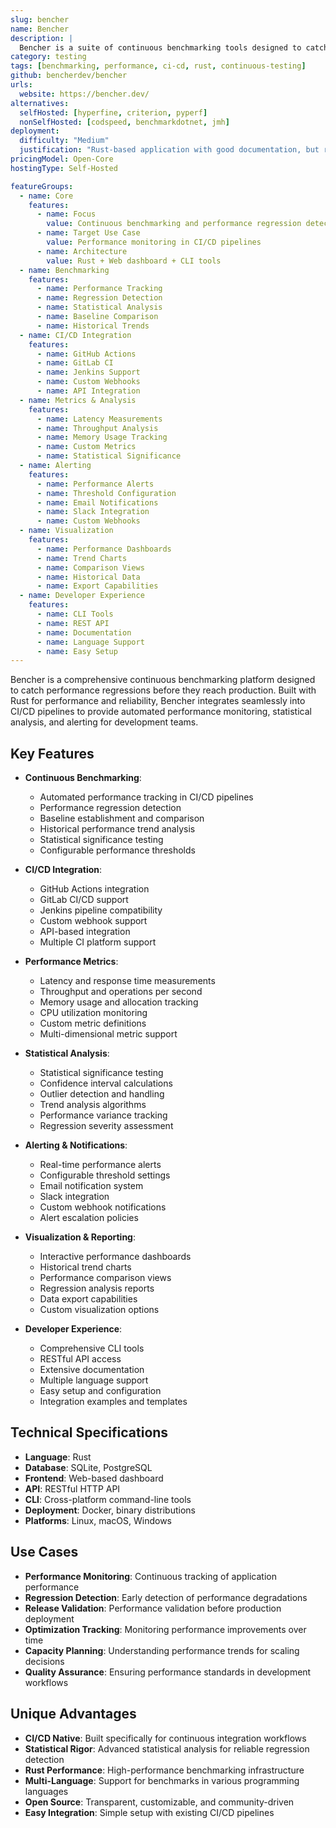 ```yaml
---
slug: bencher
name: Bencher
description: |
  Bencher is a suite of continuous benchmarking tools designed to catch performance regressions in CI. It provides comprehensive performance tracking, statistical analysis, and alerting to ensure your code maintains optimal performance across development cycles.
category: testing
tags: [benchmarking, performance, ci-cd, rust, continuous-testing]
github: bencherdev/bencher
urls:
  website: https://bencher.dev/
alternatives:
  selfHosted: [hyperfine, criterion, pyperf]
  nonSelfHosted: [codspeed, benchmarkdotnet, jmh]
deployment:
  difficulty: "Medium"
  justification: "Rust-based application with good documentation, but requires understanding of benchmarking concepts and CI/CD integration setup."
pricingModel: Open-Core
hostingType: Self-Hosted

featureGroups:
  - name: Core
    features:
      - name: Focus
        value: Continuous benchmarking and performance regression detection
      - name: Target Use Case
        value: Performance monitoring in CI/CD pipelines
      - name: Architecture
        value: Rust + Web dashboard + CLI tools
  - name: Benchmarking
    features:
      - name: Performance Tracking
      - name: Regression Detection
      - name: Statistical Analysis
      - name: Baseline Comparison
      - name: Historical Trends
  - name: CI/CD Integration
    features:
      - name: GitHub Actions
      - name: GitLab CI
      - name: Jenkins Support
      - name: Custom Webhooks
      - name: API Integration
  - name: Metrics & Analysis
    features:
      - name: Latency Measurements
      - name: Throughput Analysis
      - name: Memory Usage Tracking
      - name: Custom Metrics
      - name: Statistical Significance
  - name: Alerting
    features:
      - name: Performance Alerts
      - name: Threshold Configuration
      - name: Email Notifications
      - name: Slack Integration
      - name: Custom Webhooks
  - name: Visualization
    features:
      - name: Performance Dashboards
      - name: Trend Charts
      - name: Comparison Views
      - name: Historical Data
      - name: Export Capabilities
  - name: Developer Experience
    features:
      - name: CLI Tools
      - name: REST API
      - name: Documentation
      - name: Language Support
      - name: Easy Setup
---
```


Bencher is a comprehensive continuous benchmarking platform designed to catch performance regressions before they reach production. Built with Rust for performance and reliability, Bencher integrates seamlessly into CI/CD pipelines to provide automated performance monitoring, statistical analysis, and alerting for development teams.

## Key Features

- **Continuous Benchmarking**:

  - Automated performance tracking in CI/CD pipelines
  - Performance regression detection
  - Baseline establishment and comparison
  - Historical performance trend analysis
  - Statistical significance testing
  - Configurable performance thresholds

- **CI/CD Integration**:

  - GitHub Actions integration
  - GitLab CI/CD support
  - Jenkins pipeline compatibility
  - Custom webhook support
  - API-based integration
  - Multiple CI platform support

- **Performance Metrics**:

  - Latency and response time measurements
  - Throughput and operations per second
  - Memory usage and allocation tracking
  - CPU utilization monitoring
  - Custom metric definitions
  - Multi-dimensional metric support

- **Statistical Analysis**:

  - Statistical significance testing
  - Confidence interval calculations
  - Outlier detection and handling
  - Trend analysis algorithms
  - Performance variance tracking
  - Regression severity assessment

- **Alerting & Notifications**:

  - Real-time performance alerts
  - Configurable threshold settings
  - Email notification system
  - Slack integration
  - Custom webhook notifications
  - Alert escalation policies

- **Visualization & Reporting**:

  - Interactive performance dashboards
  - Historical trend charts
  - Performance comparison views
  - Regression analysis reports
  - Data export capabilities
  - Custom visualization options

- **Developer Experience**:
  - Comprehensive CLI tools
  - RESTful API access
  - Extensive documentation
  - Multiple language support
  - Easy setup and configuration
  - Integration examples and templates

## Technical Specifications

- **Language**: Rust
- **Database**: SQLite, PostgreSQL
- **Frontend**: Web-based dashboard
- **API**: RESTful HTTP API
- **CLI**: Cross-platform command-line tools
- **Deployment**: Docker, binary distributions
- **Platforms**: Linux, macOS, Windows

## Use Cases

- **Performance Monitoring**: Continuous tracking of application performance
- **Regression Detection**: Early detection of performance degradations
- **Release Validation**: Performance validation before production deployment
- **Optimization Tracking**: Monitoring performance improvements over time
- **Capacity Planning**: Understanding performance trends for scaling decisions
- **Quality Assurance**: Ensuring performance standards in development workflows

## Unique Advantages

- **CI/CD Native**: Built specifically for continuous integration workflows
- **Statistical Rigor**: Advanced statistical analysis for reliable regression detection
- **Rust Performance**: High-performance benchmarking infrastructure
- **Multi-Language**: Support for benchmarks in various programming languages
- **Open Source**: Transparent, customizable, and community-driven
- **Easy Integration**: Simple setup with existing CI/CD pipelines
